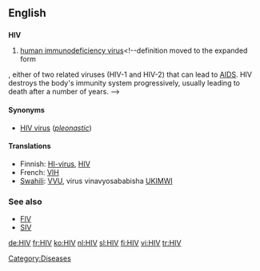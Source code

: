 ==English==

==={{initialism}}===
'''HIV'''

#[[human immunodeficiency virus]]<!--definition moved to the expanded form
, either of two related viruses (HIV-1 and HIV-2) that can lead to [[AIDS]].  HIV destroys the body's immunity system progressively, usually leading to death after a number of years.
-->

====Synonyms====
*[[HIV virus]] (''[[pleonastic]]'')

====Translations====
*Finnish: [[HI-virus]], [[HIV#Finnish|HIV]]
*French: [[VIH]]
*[[Swahili]]: [[VVU]], virus vinavyosababisha [[UKIMWI]]

===See also===
*[[FIV]]
*[[SIV]]

[[Category:Diseases]]

[[de:HIV]]
[[fr:HIV]]
[[ko:HIV]]
[[nl:HIV]]
[[sl:HIV]]
[[fi:HIV]]
[[vi:HIV]]
[[tr:HIV]]